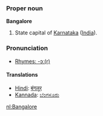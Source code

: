 ===Proper noun===
'''Bangalore'''

#State capital of [[Karnataka]] ([[India]]).

===Pronunciation===
*[[rhymes:English:-ɔː(r)|Rhymes: -ɔː(r)]]

====Translations====
*[[Hindi]]: [[बंगलूर]]
*[[Kannada]]: [[ಬೆಂಗಳೂರು]]

[[nl:Bangalore]]